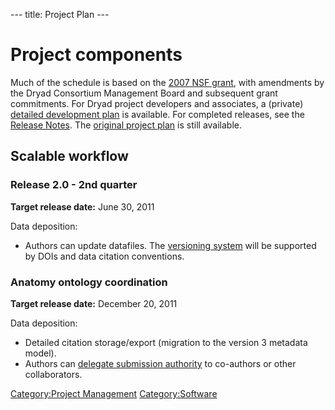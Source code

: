 ---
title: Project Plan
---

=Project components=

Much of the schedule is based on the [[MEDIA:Dryad.proj.descr.07.pdf|2007 NSF grant]], with amendments by the Dryad Consortium Management Board and subsequent grant commitments. For Dryad project developers and associates, a (private) [[WG:Detailed Development Plan|detailed development plan]] is available.  For completed releases, see the [[Release Notes]].  The [[Repository Development Plan 2006|original project plan]] is still available.

==Scalable workflow==
=== Release 2.0 - 2nd quarter ===

'''Target release date:''' June 30, 2011

Data deposition:
* Authors can update datafiles.  The [[Versioning|versioning system]] will be supported by DOIs and data citation conventions.

=== Anatomy ontology coordination===

'''Target release date:''' December 20, 2011

Data deposition:
* Detailed citation storage/export (migration to the version 3 metadata model).
* Authors can [[Coauthor PIN|delegate submission authority]] to co-authors or other collaborators.

[[Category:Project Management]]
[[Category:Software]]